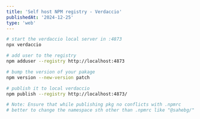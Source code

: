 ```yaml
---
title: 'Self host NPM registry - Verdaccio'
publishedAt: '2024-12-25'
type: 'web'
---
```


```bash title="Self host NPM registry - Verdaccio"
# start the verdaccio local server in :4873
npx verdaccio

# add user to the registry
npm adduser --registry http://localhost:4873

# bump the version of your pakage
npm version --new-version patch

# publish it to local verdaccio
npm publish --registry http://localhost:4873/

# Note: Ensure that while publishing pkg no conflicts with .npmrc
# better to change the namespace sth other than .npmrc like "@sahebg/"
```